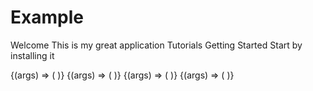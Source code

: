 
<Meta
    title="Baron/Text"
    component={Text}
    argTypes={{}}
/>

# Example

<Canvas><div>
    <Text type="h1">Welcome</Text>
    <Text type="body">This is my great application</Text>
    <Text type="h2">Tutorials</Text>
    <Text type="h3">Getting Started</Text>
    <Text type="body">Start by installing it</Text>
</div></Canvas>

<Canvas>
    <Story name="h1" args={{}}>{(args) => (
        <Text type="h1" {...args} />
    )}</Story>
</Canvas>

<Canvas>
    <Story name="h2">{(args) => (
        <Text type="h2" {...args} />
    )}</Story>
</Canvas>

<Canvas>
    <Story name="h3">{(args) => (
        <Text type="h3" {...args} />
    )}</Story>
</Canvas>

<Canvas>
    <Story name="p">{(args) => (
        <Text {...args} />
    )}</Story>
</Canvas>
